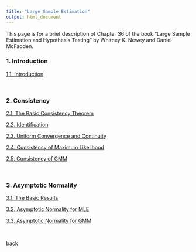 ```yaml
---
title: "Large Sample Estimation"
output: html_document
---
```


This page is for a brief description of Chapter 36 of the book "Large Sample Estimation and Hypothesis Testing" by Whitney K. Newey and Daniel McFadden.


### 1. Introduction

[1.1. Introduction](./lse/1_1.html)

<br>

### 2. Consistency

[2.1. The Basic Consistency Theorem](./lse/2_1.html)

[2.2. Identification](./lse/2_2.html)

[2.3. Uniform Convergence and Continuity](./lse/2_3.html)

[2.4. Consistency of Maximum Likelihood](./lse/2_4.html)

[2.5. Consistency of GMM](./lse/2_5.html)

<br>

### 3. Asymptotic Normality

[3.1. The Basic Results](./lse/3_1.html)

[3.2. Asymptotic Normality for MLE](./lse/3_2.html)

[3.3. Asymptotic Normality for GMM](./lse/3_3.html)

<br>

[back](./index.html)

